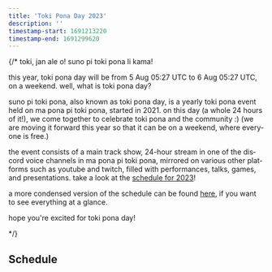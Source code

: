 ```yaml
---
title: 'Toki Pona Day 2023'
description: ''
timestamp-start: 1691213220
timestamp-end: 1691299620
---
```



<YearNav lang="en"/>
<Embed playlist id="PLjOmpMyMxd8QShDQT1zQki2kAx1Qks5Bq" />

{/*
toki, jan ale o! suno pi toki pona li kama!

this year, toki pona day will be from <span class="date" data-value="1691213220">5 Aug 05:27 UTC</span> to <span class="date" data-value="1691299620">6 Aug 05:27 UTC</span>, on a weekend. well, what is toki pona day?

suno pi toki pona, also known as toki pona day, is a yearly toki pona event held on ma pona pi toki pona, started in 2021. on this day (a whole 24 hours of it!), we come together to celebrate toki pona and the community :) (we are moving it forward this year so that it can be on a weekend, where everyone is free.)

the event consists of a main track show,  24-hour stream in one of the discord voice channels in ma pona pi toki pona, mirrored on various other platforms such as youtube and twitch, filled with performances, talks, games, and presentations. take a look at the [schedule for 2023](tenpo)!

a more condensed version of the schedule can be found <a href="https://suno.pona.la/assets/schedule/2023.png">here</a>, if you want to see everything at a glance.

hope you're excited for toki pona day!

*/}

## Schedule

<Schedule lang="en" from="2023.json" start={1691213400} />
